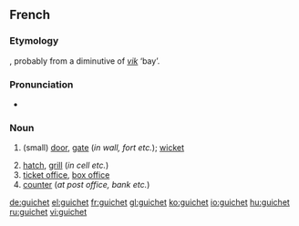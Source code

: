 ==French==

===Etymology===
{{etyl|fro|fr}}, probably from a diminutive of {{etyl|non|fr}} ''[[vik]]'' ‘bay’.

===Pronunciation===
* {{IPA|/giʃe/|lang=fr}}

===Noun===
{{fr-noun|m}}

# {{archaic|lang=fr}} (small) [[door]], [[gate]] (''in wall, fort etc.''); [[wicket]]
# [[hatch]], [[grill]] (''in cell etc.'')
# [[ticket office]], [[box office]]
# [[counter]] (''at post office, bank etc.'')

[[de:guichet]]
[[el:guichet]]
[[fr:guichet]]
[[gl:guichet]]
[[ko:guichet]]
[[io:guichet]]
[[hu:guichet]]
[[ru:guichet]]
[[vi:guichet]]